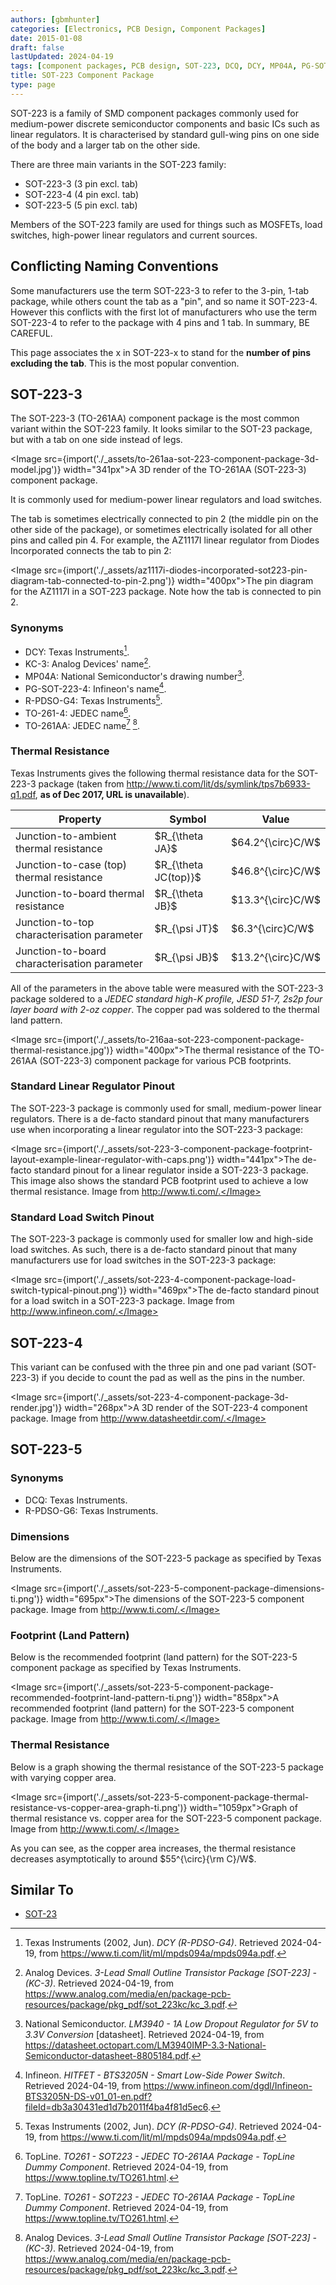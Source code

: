 ```yaml
---
authors: [gbmhunter]
categories: [Electronics, PCB Design, Component Packages]
date: 2015-01-08
draft: false
lastUpdated: 2024-04-19
tags: [component packages, PCB design, SOT-223, DCQ, DCY, MP04A, PG-SOT-223-4, TO-261-4, R-PDSO-G6, footprint, land pattern, PCBs, dimensions, linear regulator]
title: SOT-223 Component Package
type: page
---
```



SOT-223 is a family of SMD component packages commonly used for medium-power discrete semiconductor components and basic ICs such as linear regulators. It is characterised by standard gull-wing pins on one side of the body and a larger tab on the other side.

There are three main variants in the SOT-223 family:

* SOT-223-3 (3 pin excl. tab)
* SOT-223-4 (4 pin excl. tab)
* SOT-223-5 (5 pin excl. tab)

Members of the SOT-223 family are used for things such as MOSFETs, load switches, high-power linear regulators and current sources.

## Conflicting Naming Conventions

<Aside type="caution">
Some manufacturers use the term SOT-223-3 to refer to the 3-pin, 1-tab package, while others count the tab as a "pin", and so name it SOT-223-4. However this conflicts with the first lot of manufacturers who use the term SOT-223-4 to refer to the package with 4 pins and 1 tab. In summary, BE CAREFUL.
</Aside>

This page associates the x in SOT-223-x to stand for the **number of pins excluding the tab**. This is the most popular convention.

## SOT-223-3

The SOT-223-3 (TO-261AA) component package is the most common variant within the SOT-223 family. It looks similar to the SOT-23 package, but with a tab on one side instead of legs.

<Image src={import('./_assets/to-261aa-sot-223-component-package-3d-model.jpg')} width="341px">A 3D render of the TO-261AA (SOT-223-3) component package.</Image>

It is commonly used for medium-power linear regulators and load switches.

The tab is sometimes electrically connected to pin 2 (the middle pin on the other side of the package), or sometimes electrically isolated for all other pins and called pin 4. For example, the AZ1117I linear regulator from Diodes Incorporated connects the tab to pin 2:

<Image src={import('./_assets/az1117i-diodes-incorporated-sot223-pin-diagram-tab-connected-to-pin-2.png')} width="400px">The pin diagram for the AZ1117I in a SOT-223 package. Note how the tab is connected to pin 2.</Image>

### Synonyms

* DCY: Texas Instruments[^ti-sot-223-3].
* KC-3: Analog Devices' name[^analog-devices-sot-223].
* MP04A: National Semiconductor's drawing number[^national-semiconductor-lm3940-ldo-ds].
* PG-SOT-223-4: Infineon's name[^infineon-bts3205n-low-side-power-switch-ds].
* R-PDSO-G4: Texas Instruments[^ti-sot-223-3].
* TO-261-4: JEDEC name[^topline-to261-sot223].
* TO-261AA: JEDEC name[^topline-to261-sot223] [^analog-devices-sot-223].

### Thermal Resistance

Texas Instruments gives the following thermal resistance data for the SOT-223-3 package (taken from http://www.ti.com/lit/ds/symlink/tps7b6933-q1.pdf, **as of Dec 2017, URL is unavailable**).

<table>
  <thead>
    <tr>
      <th style={{ width: '150px' }}>Property</th>
      <th style={{ width: '150px' }}>Symbol</th>
      <th style={{ width: '150px' }}>Value</th>
    </tr>
  </thead>
<tbody >
<tr >
<td >Junction-to-ambient thermal resistance</td>
<td >$R_{\theta JA}$</td>
<td >$64.2^{\circ}C/W$</td>
</tr>
<tr >
<td >Junction-to-case (top) thermal resistance</td>
<td >$R_{\theta JC(top)}$</td>
<td >$46.8^{\circ}C/W$</td>
</tr>
<tr >
<td >Junction-to-board thermal resistance</td>
<td >$R_{\theta JB}$</td>
<td >$13.3^{\circ}C/W$</td>
</tr>
<tr >
<td >Junction-to-top characterisation parameter</td>
<td >$R_{\psi JT}$</td>
<td >$6.3^{\circ}C/W$</td>
</tr>
<tr >
<td >Junction-to-board characterisation parameter</td>
<td >$R_{\psi JB}$</td>
<td >$13.2^{\circ}C/W$</td>
</tr>
</tbody>
</table>

All of the parameters in the above table were measured with the SOT-223-3 package soldered to a _JEDEC standard high-K profile, JESD 51-7, 2s2p four layer board with 2-oz copper_. The copper pad was soldered to the thermal land pattern.

<Image src={import('./_assets/to-216aa-sot-223-component-package-thermal-resistance.jpg')} width="400px">The thermal resistance of the TO-261AA (SOT-223-3) component package for various PCB footprints.</Image>

### Standard Linear Regulator Pinout

The SOT-223-3 package is commonly used for small, medium-power linear regulators. There is a de-facto standard pinout that many manufacturers use when incorporating a linear regulator into the SOT-223-3 package:

<Image src={import('./_assets/sot-223-3-component-package-footprint-layout-example-linear-regulator-with-caps.png')} width="441px">The de-facto standard pinout for a linear regulator inside a SOT-223-3 package. This image also shows the standard PCB footprint used to achieve a low thermal resistance. Image from http://www.ti.com/.</Image>

### Standard Load Switch Pinout

The SOT-223-3 package is commonly used for smaller low and high-side load switches. As such, there is a de-facto standard pinout that many manufacturers use for load switches in the SOT-223-3 package:

<Image src={import('./_assets/sot-223-4-component-package-load-switch-typical-pinout.png')} width="469px">The de-facto standard pinout for a load switch in a SOT-223-3 package. Image from http://www.infineon.com/.</Image>

## SOT-223-4

This variant can be confused with the three pin and one pad variant (SOT-223-3) if you decide to count the pad as well as the pins in the number.

<Image src={import('./_assets/sot-223-4-component-package-3d-render.jpg')} width="268px">A 3D render of the SOT-223-4 component package. Image from http://www.datasheetdir.com/.</Image>

## SOT-223-5

### Synonyms

* DCQ: Texas Instruments.
* R-PDSO-G6: Texas Instruments.

### Dimensions

Below are the dimensions of the SOT-223-5 package as specified by Texas Instruments.

<Image src={import('./_assets/sot-223-5-component-package-dimensions-ti.png')} width="695px">The dimensions of the SOT-223-5 component package. Image from http://www.ti.com/.</Image>

### Footprint (Land Pattern)

Below is the recommended footprint (land pattern) for the SOT-223-5 component package as specified by Texas Instruments.

<Image src={import('./_assets/sot-223-5-component-package-recommended-footprint-land-pattern-ti.png')} width="858px">A recommended footprint (land pattern) for the SOT-223-5 component package. Image from http://www.ti.com/.</Image>

### Thermal Resistance

Below is a graph showing the thermal resistance of the SOT-223-5 package with varying copper area.

<Image src={import('./_assets/sot-223-5-component-package-thermal-resistance-vs-copper-area-graph-ti.png')} width="1059px">Graph of thermal resistance vs. copper area for the SOT-223-5 component package. Image from http://www.ti.com/.</Image>

As you can see, as the copper area increases, the thermal resistance decreases asymptotically to around $55^{\circ}{\rm C}/W$.

## Similar To

* [SOT-23](/pcb-design/component-packages/sot-23-component-package/)

[^ti-sot-223-3]: Texas Instruments (2002, Jun). _DCY (R-PDSO-G4)_. Retrieved 2024-04-19, from https://www.ti.com/lit/ml/mpds094a/mpds094a.pdf.
[^national-semiconductor-lm3940-ldo-ds]: National Semiconductor. _LM3940 - 1A Low Dropout Regulator for 5V to 3.3V Conversion_ [datasheet]. Retrieved 2024-04-19, from https://datasheet.octopart.com/LM3940IMP-3.3-National-Semiconductor-datasheet-8805184.pdf.
[^infineon-bts3205n-low-side-power-switch-ds]: Infineon. _HITFET - BTS3205N - Smart Low-Side Power Switch_. Retrieved 2024-04-19, from https://www.infineon.com/dgdl/Infineon-BTS3205N-DS-v01_01-en.pdf?fileId=db3a30431ed1d7b2011f4ba4f81d5ec6.
[^topline-to261-sot223]: TopLine. _TO261 - SOT223 - JEDEC TO-261AA Package - TopLine Dummy Component_. Retrieved 2024-04-19, from https://www.topline.tv/TO261.html.
[^analog-devices-sot-223]: Analog Devices. _3-Lead Small Outline Transistor Package [SOT-223] - (KC-3)_. Retrieved 2024-04-19, from https://www.analog.com/media/en/package-pcb-resources/package/pkg_pdf/sot_223kc/kc_3.pdf.
